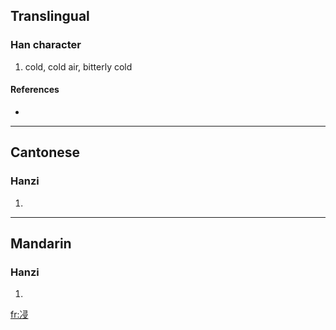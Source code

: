 ==Translingual==

===Han character===
{{Han char|rn=15|rad=冫|as=07|sn=9|four=|canj=戈一尸一水 (IMSME)}}

# cold, cold air, bitterly cold

====References====
* {{Han ref|kx=0132.220|hdz=10297.260|uh=34CE|ud=13518}}

----

==Cantonese==

===Hanzi===
{{yue-hanzi|jyut=|y=chaam1, saam6}}

# {{defn|Cantonese|sort=冫07}}

----

==Mandarin==

===Hanzi===
{{cmn-hanzi|pin=[[lián]] ([[lian2]]), [[qǐn]] ([[qin3]]), [[qìn]] ([[qin4]])|wg=lien<sup>2</sup>, ch'in<sup>3</sup>, ch'in<sup>4</sup>}}

# {{defn|Mandarin|sort=冫07}}

[[fr:㓎]]
